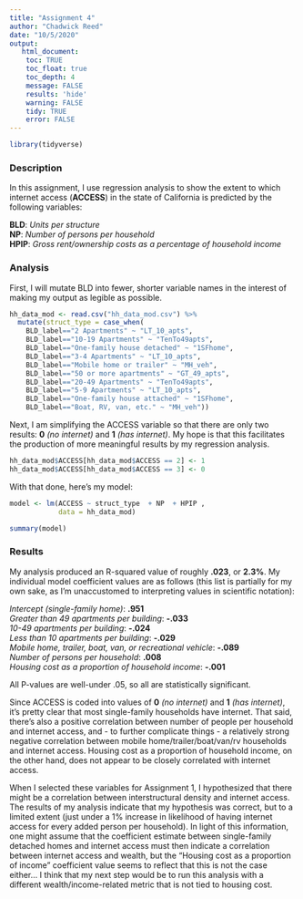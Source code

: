 ---
title: "Assignment 4"
author: "Chadwick Reed"
date: "10/5/2020"
output:
   html_document:
    toc: TRUE
    toc_float: true
    toc_depth: 4
    message: FALSE
    results: 'hide'
    warning: FALSE
    tidy: TRUE
    error: FALSE
---

```{r}
library(tidyverse)
```

### Description

In this assignment, I use regression analysis to show the extent to which internet access (**ACCESS**) in the state of California is predicted by the following variables:


**BLD**: *Units per structure*
<br>
**NP**: *Number of persons per household*
<br>
**HPIP**: *Gross rent/ownership costs as a percentage of household income*


### Analysis

First, I will mutate BLD into fewer, shorter variable names in the interest of making my output as legible as possible. 
```{r}
hh_data_mod <- read.csv("hh_data_mod.csv") %>%
  mutate(struct_type = case_when(
    BLD_label=="2 Apartments" ~ "LT_10_apts",
    BLD_label=="10-19 Apartments" ~ "TenTo49apts",
    BLD_label=="One-family house detached" ~ "1SFhome",
    BLD_label=="3-4 Apartments" ~ "LT_10_apts",
    BLD_label=="Mobile home or trailer" ~ "MH_veh",
    BLD_label=="50 or more apartments" ~ "GT_49_apts",
    BLD_label=="20-49 Apartments" ~ "TenTo49apts",
    BLD_label=="5-9 Apartments" ~ "LT_10_apts",
    BLD_label=="One-family house attached" ~ "1SFhome",
    BLD_label=="Boat, RV, van, etc." ~ "MH_veh"))
```

Next, I am simplifying the ACCESS variable so that there are only two results: **0** *(no internet)* and **1** *(has internet)*. My hope is that this facilitates the production of more meaningful results by my regression analysis.
```{r}
hh_data_mod$ACCESS[hh_data_mod$ACCESS == 2] <- 1
hh_data_mod$ACCESS[hh_data_mod$ACCESS == 3] <- 0
```

With that done, here's my model:
```{r}
model <- lm(ACCESS ~ struct_type  + NP  + HPIP ,
            data = hh_data_mod)

summary(model)
```


### Results

My analysis produced an R-squared value of roughly __.023__, or __2.3%__. My individual model coefficient values are as follows (this list is partially for my own sake, as I'm unaccustomed to interpreting values in scientific notation):


*Intercept (single-family home)*: __.951__ <br>
*Greater than 49 apartments per building*: __-.033__ <br>
*10-49 apartments per building*: __-.024__ <br>
*Less than 10 apartments per building*: __-.029__ <br>
*Mobile home, trailer, boat, van, or recreational vehicle*: __-.089__ <br>
*Number of persons per household*: __.008__ <br>
*Housing cost as a proportion of household income*: __-.001__


All P-values are well-under .05, so all are statistically significant. 


Since ACCESS is coded into values of **0** *(no internet)* and **1** *(has internet)*, it's pretty clear that most single-family households have internet. That said, there's also a positive correlation between number of people per household and internet access, and - to further complicate things - a relatively strong negative correlation between mobile home/trailer/boat/van/rv households and internet access. Housing cost as a proportion of household income, on the other hand, does not appear to be closely correlated with internet access.

When I selected these variables for Assignment 1, I hypothesized that there might be a correlation between interstructural density and internet access. The results of my analysis indicate that my hypothesis was correct, but to a limited extent (just under a 1% increase in likelihood of having internet access for every added person per household). In light of this information, one might assume that the coefficient estimate between single-family detached homes and internet access must then indicate a correlation between internet access and wealth, but the "Housing cost as a proportion of income" coefficient value seems to reflect that this is not the case either... I think that my next step would be to run this analysis with a different wealth/income-related metric that is not tied to housing cost.